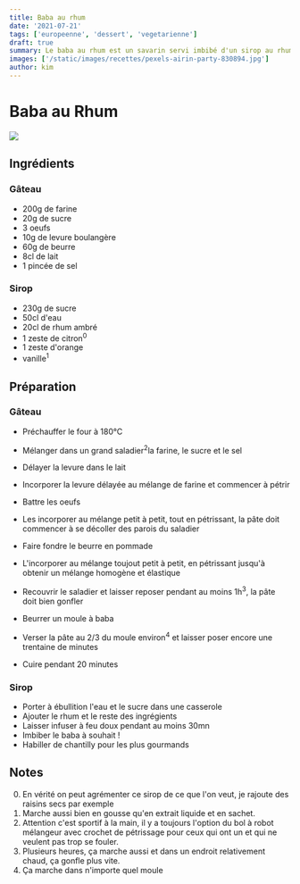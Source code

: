 ```yaml
---
title: Baba au rhum
date: '2021-07-21'
tags: ['europeenne', 'dessert', 'vegetarienne']
draft: true
summary: Le baba au rhum est un savarin servi imbibé d'un sirop au rhum. Découvrez notre recette.
images: ['/static/images/recettes/pexels-airin-party-830894.jpg']
author: kim
---
```


# Baba au Rhum

![](https://upload.wikimedia.org/wikipedia/commons/thumb/1/10/BabaRum.jpg/800px-BabaRum.jpg)

## Ingrédients

### Gâteau

- 200g de farine
- 20g de sucre
- 3 oeufs
- 10g de levure boulangère
- 60g de beurre
- 8cl de lait
- 1 pincée de sel

### Sirop

- 230g de sucre
- 50cl d'eau
- 20cl de rhum ambré
- 1 zeste de citron<sup>0</sup>
- 1 zeste d'orange
- vanille<sup>1</sup> 

## Préparation

### Gâteau

- Préchauffer le four à 180°C
- Mélanger dans un grand saladier<sup>2</sup>la farine, le sucre et le sel
- Délayer la levure dans le lait
- Incorporer la levure délayée au mélange de farine et commencer à pétrir
- Battre les oeufs
- Les incorporer au mélange petit à petit, tout en pétrissant, la pâte doit commencer à se décoller des parois du saladier
- Faire fondre le beurre en pommade
- L'incorporer au mélange toujout petit à petit, en pétrissant jusqu'à obtenir un mélange homogène et élastique
- Recouvrir le saladier et laisser reposer pendant au moins 1h<sup>3</sup>, la pâte doit bien gonfler

- Beurrer un moule à baba
- Verser la pâte au 2/3 du moule environ<sup>4</sup> et laisser poser encore une trentaine de minutes
- Cuire pendant 20 minutes

### Sirop

- Porter à ébullition l'eau et le sucre dans une casserole
- Ajouter le rhum et le reste des ingrégients
- Laisser infuser à feu doux pendant au moins 30mn
- Imbiber le baba à souhait !
- Habiller de chantilly pour les plus gourmands

## Notes

0. En vérité on peut agrémenter ce sirop de ce que l'on veut, je rajoute des raisins secs par exemple 
1. Marche aussi bien en gousse qu'en extrait liquide et en sachet.
2. Attention c'est sportif à la main, il y a toujours l'option du bol à robot mélangeur avec crochet de pétrissage pour ceux qui ont un et qui ne veulent pas trop se fouler. 
3. Plusieurs heures, ça marche aussi et dans un endroit relativement chaud, ça gonfle plus vite.        
4. Ça marche dans n'importe quel moule           

